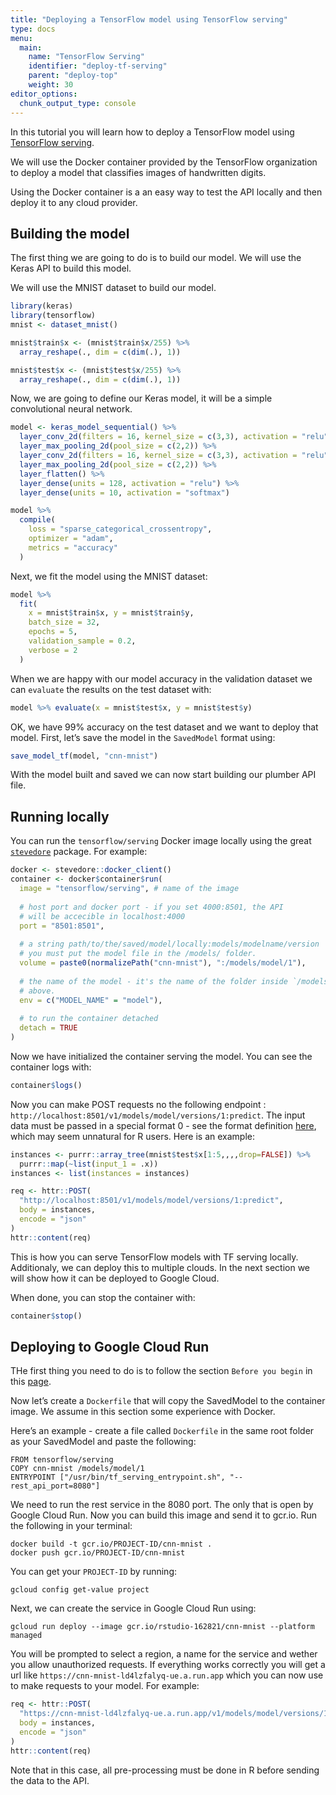 ```yaml
---
title: "Deploying a TensorFlow model using TensorFlow serving"
type: docs
menu:
  main:
    name: "TensorFlow Serving"
    identifier: "deploy-tf-serving"
    parent: "deploy-top"
    weight: 30
editor_options: 
  chunk_output_type: console
---
```


In this tutorial you will learn how to deploy a TensorFlow model using [TensorFlow serving](https://www.tensorflow.org/tfx/serving/docker).

We will use the Docker container provided by the TensorFlow organization to deploy a model that classifies images of handwritten digits.

Using the Docker container is a an easy way to test the API locally and
then deploy it to any cloud provider.

## Building the model

The first thing we are going to do is to build our model.
We will use the Keras API to build this model.

We will use the MNIST dataset to build our model.

```r
library(keras)
library(tensorflow)
mnist <- dataset_mnist()

mnist$train$x <- (mnist$train$x/255) %>% 
  array_reshape(., dim = c(dim(.), 1))

mnist$test$x <- (mnist$test$x/255) %>% 
  array_reshape(., dim = c(dim(.), 1))

```

Now, we are going to define our Keras model, it will be a simple convolutional neural 
network.

```r
model <- keras_model_sequential() %>% 
  layer_conv_2d(filters = 16, kernel_size = c(3,3), activation = "relu") %>% 
  layer_max_pooling_2d(pool_size = c(2,2)) %>% 
  layer_conv_2d(filters = 16, kernel_size = c(3,3), activation = "relu") %>% 
  layer_max_pooling_2d(pool_size = c(2,2)) %>% 
  layer_flatten() %>% 
  layer_dense(units = 128, activation = "relu") %>% 
  layer_dense(units = 10, activation = "softmax")

model %>% 
  compile(
    loss = "sparse_categorical_crossentropy",
    optimizer = "adam",
    metrics = "accuracy"
  )
```

Next, we fit the model using the MNIST dataset:

```r
model %>% 
  fit(
    x = mnist$train$x, y = mnist$train$y,
    batch_size = 32,
    epochs = 5,
    validation_sample = 0.2,
    verbose = 2
  )
```

When we are happy with our model accuracy in the validation dataset we can `evaluate` 
the results on the test dataset with:

```r
model %>% evaluate(x = mnist$test$x, y = mnist$test$y)
```

OK, we have 99% accuracy on the test dataset and we want to deploy that model.
First, let's save the model in the `SavedModel` format using:

```r
save_model_tf(model, "cnn-mnist")
```

With the model built and saved we can now start building our plumber API file.

## Running locally

You can run the `tensorflow/serving` Docker image locally using the great [`stevedore`](https://github.com/richfitz/stevedore)
package. For example:

```r
docker <- stevedore::docker_client()
container <- docker$container$run(
  image = "tensorflow/serving", # name of the image
  
  # host port and docker port - if you set 4000:8501, the API 
  # will be accecible in localhost:4000
  port = "8501:8501", 
  
  # a string path/to/the/saved/model/locally:models/modelname/version
  # you must put the model file in the /models/ folder.
  volume = paste0(normalizePath("cnn-mnist"), ":/models/model/1"), 
  
  # the name of the model - it's the name of the folder inside `/models`
  # above.
  env = c("MODEL_NAME" = "model"),
  
  # to run the container detached
  detach = TRUE
)
```

Now we have initialized the container serving the model. You can see the container
logs with:

```r
container$logs()
```

Now you can make POST requests no the following endpoint : `http://localhost:8501/v1/models/model/versions/1:predict`.
The input data must be passed in a special format 0 - see the format definition [here](https://www.tensorflow.org/tfx/serving/api_rest), which may
seem unnatural for R users. Here is an example:

```r
instances <- purrr::array_tree(mnist$test$x[1:5,,,,drop=FALSE]) %>% 
  purrr::map(~list(input_1 = .x))
instances <- list(instances = instances)

req <- httr::POST(
  "http://localhost:8501/v1/models/model/versions/1:predict", 
  body = instances, 
  encode = "json"
)
httr::content(req)
```

This is how you can serve TensorFlow models with TF serving locally.
Additionaly, we can deploy this to multiple clouds. In the next section we will show how it can be deployed to Google Cloud.

When done, you can stop the container with:

```r
container$stop()
```

## Deploying to Google Cloud Run

THe first thing you need to do is to follow the section `Before you begin` in this [page](https://cloud.google.com/run/docs/quickstarts/build-and-deploy#before-you-begin).

Now let's create a `Dockerfile` that will copy the SavedModel to the container image. We assume in this section some experience with Docker.

Here's an example - create a file called `Dockerfile` in the same root folder as your SavedModel and paste the following:

```
FROM tensorflow/serving
COPY cnn-mnist /models/model/1
ENTRYPOINT ["/usr/bin/tf_serving_entrypoint.sh", "--rest_api_port=8080"]
```

We need to run the rest service in the 8080 port. The only that is open by Google Cloud Run. Now you can build this image and send it to gcr.io.
Run the following in your terminal:

```
docker build -t gcr.io/PROJECT-ID/cnn-mnist .
docker push gcr.io/PROJECT-ID/cnn-mnist
```

You can get your `PROJECT-ID` by running:

```
gcloud config get-value project
```

Next, we can create the service in Google Cloud Run using:

```
gcloud run deploy --image gcr.io/rstudio-162821/cnn-mnist --platform managed
```

You will be prompted to select a region, a name for the service and wether you allow unauthorized requests. If everything works correctly 
you will get a url like `https://cnn-mnist-ld4lzfalyq-ue.a.run.app` 
which you can now use to make requests to your model. For example:

```r
req <- httr::POST(
  "https://cnn-mnist-ld4lzfalyq-ue.a.run.app/v1/models/model/versions/1:predict", 
  body = instances, 
  encode = "json"
)
httr::content(req)
```

Note that in this case, all pre-processing must be done in R before sending the data to the API. 


